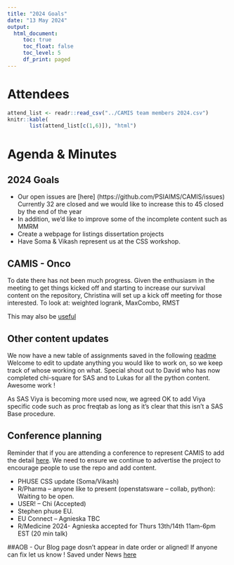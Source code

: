 ```yaml
---
title: "2024 Goals"
date: "13 May 2024"
output:
  html_document: 
     toc: true
     toc_float: false
     toc_level: 5
     df_print: paged
---
```


# Attendees

```r
attend_list <- readr::read_csv("../CAMIS team members 2024.csv")
knitr::kable(
       list(attend_list[c(1,6)]), "html")
```

# Agenda & Minutes

## 2024 Goals

-   Our open issues are [here] (https://github.com/PSIAIMS/CAMIS/issues)
Currently 32 are closed and we would like to increase this to 45 closed by the end of the year
-   In addition, we'd like to improve some of the incomplete content such as MMRM
-   Create a webpage for listings dissertation projects
-   Have Soma & Vikash represent us at the CSS workshop.

## CAMIS - Onco
To date there has not been much progress.  Given the enthusiasm in the meeting
to get things kicked off and starting to increase our survival content on the 
repository, Christina will set up a kick off meeting for those interested.
To look at: weighted logrank, MaxCombo, RMST 

This may also be [useful](https://support.sas.com/documentation/onlinedoc/stat/151/kaplan.pdf)

## Other content updates
We now have a new table of assignments saved in the following [readme](https://github.com/PSIAIMS/CAMIS/tree/main/non_website_content) 
Welcome to edit to update anything you would like to work on, so we keep track of whose working on what.
Special shout out to David who has now completed chi-square for SAS  and to Lukas for all the python content.
Awesome work !

As SAS Viya is becoming more used now, we agreed OK to add Viya specific code such as proc freqtab
as long as it's clear that this isn't a SAS Base procedure.

## Conference planning
Reminder that if you are attending a conference to represent CAMIS to add the detail [here](https://psiaims.github.io/CAMIS/Conferences.html). We need to ensure we continue to advertise the project to encourage people to use the repo and add content. 

-   PHUSE CSS update (Soma/Vikash)
-   R/Pharma – anyone like to present (openstatsware – collab, python):  Waiting to be open.
-   USER! – Chi (Accepted)
-   Stephen phuse EU. 
-   EU Connect – Agnieska TBC
-   R/Medicine 2024- Agnieska accepted for Thurs 13th/14th 11am-6pm EST (20 min talk)

##AOB
-   Our Blog page dosn't appear in date order or aligned!  If anyone can fix let us know !
Saved under News [here](https://psiaims.github.io/CAMIS/blogs/)
